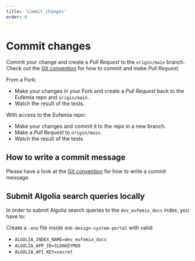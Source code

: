 ```yaml
---
title: 'Commit changes'
order: 6
---
```


# Commit changes

Commit your change and create a _Pull Request_ to the `origin/main` branch. Check out the [Git convention](/contribute/style-guides/git) for how to commit and make _Pull Request_.

From a Fork:

- Make your changes in your Fork and create a _Pull Request_ back to the Eufemia repo and `origin/main`.
- Watch the result of the tests.

With access to the Eufemia repo:

- Make your changes and commit it to the repo in a new branch.
- Make a _Pull Request_ to `origin/main`.
- Watch the result of the tests.

## How to write a commit message

Please have a look at the [Git convention](/contribute/style-guides/git) for how to write a commit message.

## Submit Algolia search queries locally

In order to submit Algolia search queries to the `dev_eufemia_docs` index, you have to:

Create a `.env` file inside `dnb-design-system-portal` with valid:

- `ALGOLIA_INDEX_NAME=dev_eufemia_docs`
- `ALGOLIA_APP_ID=SLD6KEYMQ9`
- `ALGOLIA_API_KEY=secret`
